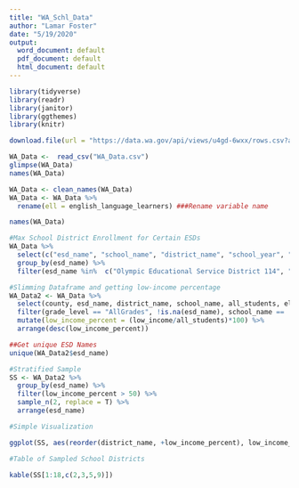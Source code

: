 ```yaml
---
title: "WA_Schl_Data"
author: "Lamar Foster"
date: "5/19/2020"
output:
  word_document: default
  pdf_document: default
  html_document: default
---
```


```r
library(tidyverse)
library(readr)
library(janitor)
library(ggthemes)
library(knitr)
```

```r
download.file(url = "https://data.wa.gov/api/views/u4gd-6wxx/rows.csv?accessType=DOWNLOAD", destfile = "WA_Data.csv")
```

```r
WA_Data <-  read_csv("WA_Data.csv")
glimpse(WA_Data)
names(WA_Data)
```

```r
WA_Data <- clean_names(WA_Data)
WA_Data <- WA_Data %>% 
  rename(ell = english_language_learners) ###Rename variable name
```

```r
names(WA_Data)
```

```r
#Max School District Enrollment for Certain ESDs
WA_Data %>% 
  select(c("esd_name", "school_name", "district_name", "school_year", "grade_level", "all_students")) %>% 
  group_by(esd_name) %>% 
  filter(esd_name %in%  c("Olympic Educational Service District 114", "Puget Sound Educational Service District 121", "Educational Service District 123", "North Central Educational Service District 171", "Northwest Educational Service District 189"), school_name == "District Total", grade_level == "AllGrades", all_students == max(all_students))
```

```r
#Slimming Dataframe and getting low-income percentage
WA_Data2 <- WA_Data %>% 
  select(county, esd_name, district_name, school_name, all_students, ell, low_income, grade_level) %>%
  filter(grade_level == "AllGrades", !is.na(esd_name), school_name == 'District Total', !esd_name %in%  c("Spokane Public Schools Charter Authorizer", "Washington State Charter School Commission"))%>% 
  mutate(low_income_percent = (low_income/all_students)*100) %>% 
  arrange(desc(low_income_percent))
```

```r
##Get unique ESD Names
unique(WA_Data2$esd_name)
```

```r
#Stratified Sample 
SS <- WA_Data2 %>% 
  group_by(esd_name) %>% 
  filter(low_income_percent > 50) %>% 
  sample_n(2, replace = T) %>% 
  arrange(esd_name)
```

```r
#Simple Visualization 

ggplot(SS, aes(reorder(district_name, +low_income_percent), low_income_percent, fill = esd_name)) + geom_col() + coord_flip() + labs(y= "Percentage of Low-Income Students", x= "School District", fill = "ESD Name") +     theme_calc() 

```

```r
#Table of Sampled School Districts

kable(SS[1:18,c(2,3,5,9)])
```


